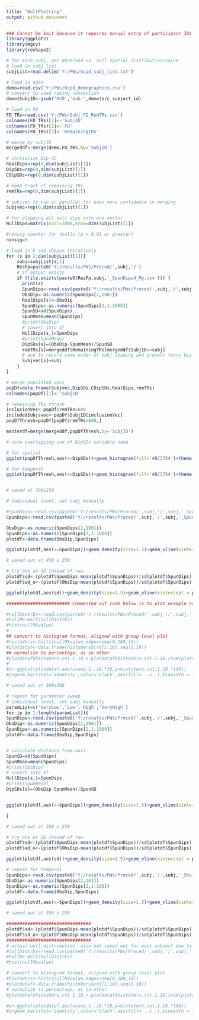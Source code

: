 ---
title: "NullPlotting"
output: github_document
---

```{r}
### Cannot be knit because it requires manual entry of participant IDs
library(ggplot2)
library(mgcv)
library(reshape2)

# for each subj, get observed vs. null spatial distribution/value
# load in subj list
subjList=read.delim('Y:/PWs/hcpd_subj_list.txt')

# load in ages
demo=read.csv('Y:/PWs/hcpd_demographics.csv')
# convert to used naming convention
demo$SubjID<-gsub('HCD','sub-',demo$src_subject_id)

# load in FD
FD_TRs=read.csv('Y:/PWs/Subj_FD_RemTRs.csv')
colnames(FD_TRs)[1]<-'SubjID'
colnames(FD_TRs)[2]<-'FD'
colnames(FD_TRs)[3]<-'RemainingTRs'

# merge by subjID
mergeddf<-merge(demo,FD_TRs,by='SubjID')

# initialize Dip SD
RealDips=rep(0,dim(subjList)[1])
DipSDs=rep(0,dim(subjList)[1])
CDipSDs=rep(0,dim(subjList)[1])

# keep track of remaining TRs
remTRs=rep(0,dim(subjList)[1])

# subjvec to run in parallel for even more confidence in merging
Subjvec=rep(0,dim(subjList)[1])

# for plopping all null dips into one vector
NullDips=matrix(ncol=1000,nrow=dim(subjList)[1])

#nonsig counter for tnulls (p = 0.01 or greater)
nonsig=0

# load in D and shapes iteratively
for (s in 1:dim(subjList)[1]){
    subj=subjList[s,1]
    ResFp=paste0('Y:/results/PWs/Proced/',subj,'/')
    # if output exists
    if (file.exists(paste0(ResFp,subj,'_SpunDips4_My.csv'))) {
      print(s)
      SpunDips<-read.csv(paste0('Y:/results/PWs/Proced/',subj,'/',subj,'_SpunDips4_My.csv'),header=F)
      ObsDip<-as.numeric(SpunDips[2,1001])
      RealDips[s]<-ObsDip
      SpunDips<-as.numeric(SpunDips[2,1:1000])
      SpunSD=sd(SpunDips)
      SpunMean=mean(SpunDips)
      #print(ObsDip)
      # insert into df
      NullDips[s,]=SpunDips
      #print(SpunMean)
      DipSDs[s]=(ObsDip-SpunMean)/SpunSD
      remTRs[s]=mergeddf$RemainingTRs[mergeddf$SubjID==subj]
      # and to record same order of subj loading and prevent funny biz
      Subjvec[s]=subj
    }
}

# merge populated vecs
popDf=data.frame(Subjvec,DipSDs,CDipSDs,RealDips,remTRs)
colnames(popDf)[1]<-'SubjID'

# remaining TRs thresh
inclusionVec<-popDf$remTRs>600
includedSubjsvec<-popDf$SubjID[inclusionVec]
popDfThresh=popDf[popDf$remTRs>600,]

masterdf=merge(mergeddf,popDfThresh,by='SubjID')
```

```{r, fig.width=6,fig.height=3}
# note overlapping use of DipSDs variable name

# for spatial
ggplot(popDfThresh,aes(x=DipSDs))+geom_histogram(fill='#BC3754')+theme_classic(base_size=20)+xlim(0,25)+xlab('Distance from Null Distribution (SD)')+theme(axis.text = element_text(size=23))+ylab('Participants')+geom_vline(xintercept = median(popDfThresh$DipSDs),linetype='dashed',size=2)

# for temporal
ggplot(popDfThresh,aes(x=DipSDs))+geom_histogram(fill='#BC3754')+theme_classic(base_size=20)+xlim(-6,100)+xlab('Distance from Null Distribution (SD)')+theme(axis.text = element_text(size=23))+ylab('Participants')+geom_vline(xintercept = median(popDfThresh$DipSDs),linetype='dashed',size=2)


# saved at 700x250
```


```{r, fig.width=6,fig.height=3}
# individual level, set subj manually

#SpunDips<-read.csv(paste0('Y:/results/PWs/Proced/',subj,'/',subj,'_SpunDips4.csv'),header=F)
SpunDips<-read.csv(paste0('Y:/results/PWs/Proced/',subj,'/',subj,'_SpunDips4_cnct.csv'),header=F)

ObsDip<-as.numeric(SpunDips[2,1001])
SpunDips<-as.numeric(SpunDips[2,1:1000])
plotdf<-data.frame(ObsDip,SpunDips)

ggplot(plotdf,aes(x=SpunDips))+geom_density(size=1.5)+geom_vline(xintercept = plotdf$ObsDip,size=2,color='#BC3754')+theme_classic(base_size=23)+ylab('')+xlab('Dip Statistics')+guides(y="none")+theme(axis.text = element_text(size=22))

# saved out at 450 x 250

# try one as SD insead of raw
plotdf$sd<-(plotdf$SpunDips-mean(plotdf$SpunDips))/sd(plotdf$SpunDips)
plotdf$sd_o<-(plotdf$ObsDip-mean(plotdf$SpunDips))/sd(plotdf$SpunDips)

ggplot(plotdf,aes(sd))+geom_density(size=1.5)+geom_vline(xintercept = plotdf$sd_o,size=2,color='#BC3754')+theme_classic(base_size=23)+ylab('')+xlab('Dip Statistics')+guides(y="none")

######################## Commented out code below is to plot example null distributions, not saved out for majority of subjects bc of size

#nullDistrEx<-read.csv(paste0('Y:/results/PWs/Proced/',subj,'/',subj,'_SpunDistr1.csv'))
#nullM<-melt(nullDistrEx)
#hist(nullM$value)
#
## convert to histogram format, aligned with group-level plot
#histoVers<-histc(nullM$value,edges=seq(0,180,10))
#plotdataf<-data.frame(histoVers$cnt[1:18],seq(1,18))
## normalize to percentage, as in other
#plotdataf$histoVers.cnt.1.18.<-plotdataf$histoVers.cnt.1.18./sum(plotdataf$histoVers.cnt.1.18.)
#
#p<-ggplot(plotdataf,aes(x=seq.1..18.*10,y=histoVers.cnt.1.18.*100))
#p+geom_bar(stat='identity',color='black',aes(fill= ..x..),binwidth = 10)+xlab("Distance (Degrees)")+theme_classic(base_size = 26)+scale_x_continuous(limits=(c(0,190)))+scale_fill_gradientn("value",colors=c("blue","cyan","green","yellow","orange","red"))+ggtitle(paste0('\u2207PG: Spun'))+theme(legend.title=element_blank(),legend.text=element_text(size=20),legend.position=c(1.05,.41))+ylab('count')+ylab('% of Propagations')+theme(plot.title= element_text(size=20, face="bold"), axis.title = element_blank(),axis.text = element_blank(),legend.title=element_blank(),legend.text=element_text(size=20),legend.position='none')+ylab('count')+ylab('% of Propagations')

# saved out at 300x300


```

```{r}
# repeat for parameter sweep
# individual level, set subj manually
paramList=c('VeryLow','Low','High','VeryHigh')
for (p in 1:length(paramList)){
SpunDips<-read.csv(paste0('Y:/results/PWs/Proced/',subj,'/',subj,'_SpunDips4_',paramList[p],'.csv'),header=F)
ObsDip<-as.numeric(SpunDips[2,1001])
SpunDips<-as.numeric(SpunDips[2,1:1000])
plotdf<-data.frame(ObsDip,SpunDips)


# calculate distance from null
SpunSD=sd(SpunDips)
SpunMean=mean(SpunDips)
#print(ObsDip)
# insert into df
NullDips[s,]=SpunDips
#print(SpunMean)
DipSDs[s]=(ObsDip-SpunMean)/SpunSD


ggplot(plotdf,aes(x=SpunDips))+geom_density(size=1.5)+geom_vline(xintercept = plotdf$ObsDip,size=2,color='#BC3754')+theme_classic(base_size=23)+ylab('')+xlab(paste0('Dip Stats: ',paramList[p]))+guides(y="none")+scale_x_continuous(,breaks=c(0,0.004,0.008))+theme(axis.text = element_text(size=22))

}

# saved out at 350 x 250

# try one as SD insead of raw
plotdf$sd<-(plotdf$SpunDips-mean(plotdf$SpunDips))/sd(plotdf$SpunDips)
plotdf$sd_o<-(plotdf$ObsDip-mean(plotdf$SpunDips))/sd(plotdf$SpunDips)

ggplot(plotdf,aes(sd))+geom_density(size=1.5)+geom_vline(xintercept = plotdf$sd_o,size=2,color='#BC3754')+theme_classic(base_size=23)+ylab('')+xlab('Dip Statistics')+guides(y="none")

```

```{r, fig.width=6,fig.height=3}
# repeat for temporal
SpunDips<-read.csv(paste0('Y:/results/PWs/Proced/',subj,'/',subj,'_ShufDips4.csv'),header=F)
ObsDip<-as.numeric(SpunDips[2,101])
SpunDips<-as.numeric(SpunDips[2,1:100])
plotdf<-data.frame(ObsDip,SpunDips)

ggplot(plotdf,aes(x=SpunDips))+geom_density(size=1.5)+geom_vline(xintercept = plotdf$ObsDip,size=2,color='#BC3754')+theme_classic(base_size=23)+ylab('')+xlab('Dip Statistics')+guides(y="none")+scale_x_continuous(limits =c(0,0.00823),breaks=c(0,0.004,0.008))+theme(axis.text = element_text(size=22))

# saved out at 350 x 250

################################
plotdf$sd<-(plotdf$SpunDips-mean(plotdf$SpunDips))/sd(plotdf$SpunDips)
plotdf$sd_o<-(plotdf$ObsDip-mean(plotdf$SpunDips))/sd(plotdf$SpunDips)
################################
# actual null distribution, also not saved out for most subject due to size constraints
#nullDistrEx<-read.csv(paste0('Y:/results/PWs/Proced/',subj,'/',subj,'_ShufDistr1.csv'))
#nullM<-melt(nullDistrEx)
#hist(nullM$value)

# convert to histogram format, aligned with group-level plot
#histoVers<-histc(nullM$value,edges=seq(0,180,10))
#plotdataf<-data.frame(histoVers$cnt[1:18],seq(1,18))
# normalize to percentage, as in other
#plotdataf$histoVers.cnt.1.18.<-plotdataf$histoVers.cnt.1.18./sum(plotdataf$histoVers.cnt.1.18.)

#p<-ggplot(plotdataf,aes(x=seq.1..18.*10,y=histoVers.cnt.1.18.*100))
#p+geom_bar(stat='identity',color='black',aes(fill= ..x..),binwidth = 10)+xlab("Distance (Degrees)")+theme_classic(base_size = 26)+scale_x_continuous(limits=(c(0,190)))+scale_fill_gradientn("value",colors=c("blue","cyan","green","yellow","orange","red"))+ggtitle(paste0('\u2207PG: Spun'))+theme(legend.title=element_blank(),legend.text=element_text(size=20),legend.position=c(1.05,.41))+ylab('count')+ylab('% of Propagations')+theme(plot.title= element_text(size=20, face="bold"), axis.title = element_blank(),axis.text = element_blank(),legend.title=element_blank(),legend.text=element_text(size=20),legend.position='none')+ylab('count')+ylab('% of Propagations')
```